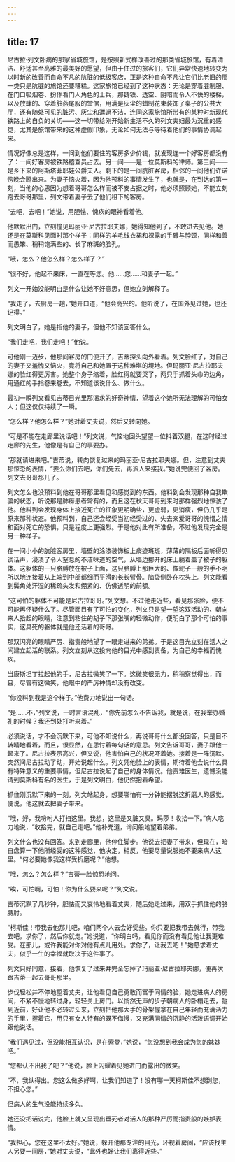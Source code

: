 ```yaml
---
---
---
```

title: 17
---




尼古拉·列文卧病的那家省城旅馆，是按照新式样改善过的那类省城旅馆，有着清洁、舒适甚至高雅的最美好的愿望，但由于住过的旅客们，它们异常快速地转变为以时新的改善而自命不凡的肮脏的低级客店，正是这种自命不凡让它们比老旧的那一类只是肮脏的旅馆还要糟糕。这家旅馆已经到了这种状态：无论是穿着脏制服、在门口吸烟卷、扮作看门人角色的士兵，那铸铁、透空、阴暗而令人不快的楼梯，以及放肆的、穿着脏燕尾服的堂倌，用满是灰尘的蜡制花束装饰了桌子的公共大厅，还有随处可见的脏污、灰尘和邋遢不洁，连同这家旅馆所带有的某种时新现代铁路上的自负的关切——这一切带给刚开始新生活不久的列文夫妇最为沉重的感觉，尤其是旅馆带来的这种虚假印象，无论如何无法与等待着他们的事情协调起来。

情况好像总是这样，一问到他们要住的客房多少价钱，就发现连一个好客房都没有了：一间好客房被铁路稽查员占去。另一间——是一位莫斯科的律师。第三间——是乡下来的阿斯塔菲耶娃公爵夫人。剩下的是一间肮脏客房，相邻的一间他们许诺傍晚会腾出来。为妻子恼火着，因为他预料的事情发生了，也就是，在到达的第一刻，当他的心思因为想着哥哥怎么样而被不安占据之时，他必须照顾她，不能立刻跑去哥哥那里，列文带着妻子去了他们租下的客房。

“去吧，去吧！”她说，用胆怯、愧疚的眼神看着他。

他默默出门，立刻撞见玛丽亚·尼古拉耶夫娜，她得知他到了，不敢进去见他。她还是在莫斯科见面时那个样子：同样的羊毛线衣裙和裸露的手臂与脖颈，同样和善而愚笨、稍稍饱满些的、长了麻斑的脸孔。

“哦，怎么？他怎么样？怎么样了？”

“很不好，他起不来床，一直在等您。他……您……和妻子一起。”

列文一开始没能明白是什么让她不好意思，但她立刻解释了。

“我走了，去厨房一趟，”她开口道，“他会高兴的。他听说了，在国外见过她，也还记得。”

列文明白了，她是指他的妻子，但他不知该回答什么。

“我们走吧，我们走吧！”他说。

可他刚一迈步，他那间客房的门便开了，吉蒂探头向外看着。列文脸红了，对自己的妻子又羞愧又恼火，竟将自己和她置于这种难堪的境地。但玛丽亚·尼古拉耶夫娜的脸红得更厉害。她整个身子缩着，脸红得就要哭了，两只手抓着头巾的边角，用通红的手指卷来卷去，不知道该说什么、做什么。

最初一瞬列文看见吉蒂目光里那渴求的好奇神情，望着这个她所无法理解的可怕女人；但这仅仅持续了一瞬。

“怎么样？他怎么样？”她对着丈夫说，然后又转向她。

“可是不能在走廊里说话吧！”列文说，气恼地回头望望一位抖着双腿，在这时经过走廊的先生，他像是有自己的事要办。

“那就请进来吧。”吉蒂说，转向恢复过来的玛丽亚·尼古拉耶夫娜。但，注意到丈夫那惊恐的表情，“要么你们去吧，你们先去，再派人来接我。”她说完便回了客房。列文去哥哥那儿了。

列文怎么也没预料到他在哥哥那里看见和感觉到的东西。他料到会发现那种自我欺骗的状态，听说那是肺痨患者常有的，而且这在秋天哥哥到来时那样强烈地惊骇了他。他料到会发现身体上接近死亡的征象更明确些，更虚弱，更消瘦，但仍几乎是原来那种状态。他预料到，自己还会经受当初经受过的、失去亲爱哥哥的惋惜之情和面对死亡的恐惧，只是程度上更强烈。于是他对此有所准备，不过他发现完全是另一种样子。

在一间小小的肮脏客房里，墙壁的涂漆装饰板上痰迹斑斑，薄薄的隔板后面听得见谈话声，浸渍了令人窒息的不洁味道的空气，从墙边挪开的床上躺着盖了被子的躯体。这躯体的一只胳膊放在被子上面，这只胳膊上那巨大的、像耙子一般的手不明所以地连接着从上端到中部都细而平滑的长长臂骨。脑袋侧卧在枕头上。列文能看到鬓角处汗湿的稀疏头发和绷紧的、仿佛透明的前额。

“这可怕的躯体不可能是尼古拉哥哥。”列文想。不过他走近些，看见那张脸，便不可能再怀疑什么了。尽管面目有了可怕的变化，列文只是望一望这双活动的、朝向来人抬起的眼睛，注意到粘住的胡子下那张嘴的轻微动作，便明白了那个可怕的事实，这具死的躯体就是他还活着的哥哥。

那双闪亮的眼睛严厉、指责般地望了一眼走进来的弟弟。于是这目光立刻在活人之间建立起活的联系。列文立刻从这投向他的目光中感到责备，为自己的幸福而愧疚。

当康斯坦丁拉起他的手，尼古拉微笑了一下。这微笑很无力，稍稍察觉得出，而且，尽管有这微笑，他眼中的严厉神情却没有改变。

“你没料到我是这个样子。”他费力地说出一句话。

“是……不，”列文说，一时言语混乱，“你先前怎么不告诉我，就是说，在我举办婚礼的时候？我还到处打听来着。”

必须说话，才不会沉默下来，可他不知说什么，再说哥哥什么都没回答，只是目不转睛地看着，而且，很显然，在思忖着每句话的意思。列文告诉哥哥，妻子跟他一起来了。尼古拉表示高兴，但又说，他害怕自己的状况吓着她。接着是一阵沉默。突然间尼古拉动了动，开始说起什么。列文凭他脸上的表情，期待着他会说什么具有特殊意义的重要事情，但尼古拉说起了自己的身体情况。他责难医生，遗憾没能请到莫斯科有名的医生，于是列文明白，他仍然抱着希望。

抓住刚沉默下来的一刻，列文站起身，想要哪怕有一分钟能摆脱这折磨人的感觉，便说，他这就去把妻子带来。

“哦，好，我吩咐人打扫这里。我想，这里是又脏又臭。玛莎！收拾一下。”病人吃力地说，“收拾完，就自己走吧。”他补充道，询问般地望着弟弟。

列文什么也没有回答。来到走廊里，他停住脚步。他说去把妻子带来，但现在，暗自盘算一下他所经受的这种感觉，他决定，相反，他要尽量说服她不要来病人这里。“何必要她像我这样受折磨呢？”他想。

“哦，怎么？怎么样？”吉蒂一脸惊恐地问。

“唉，可怕啊，可怕！你为什么要来呢？”列文说。

吉蒂沉默了几秒钟，胆怯而又哀怜地看着丈夫，随后她走过来，用双手抓住他的胳膊肘。

“柯斯佳！带我去他那儿吧，咱们两个人去会好受些。你只要把我带去就行，带我去吧，求你了，然后你就走。”她说道，“你明白吗，看见你而没有看见他让我更难受。在那儿，或许我能对你对他有点儿用处。求你了，让我去吧！”她恳求着丈夫，似乎一生的幸福就取决于这件事了。

列文只好同意，接着，他恢复了过来并完全忘掉了玛丽亚·尼古拉耶夫娜，便再次跟吉蒂一起去哥哥那里。

步伐轻松并不停地望着丈夫，让他看见自己勇敢而富于同情的脸，她走进病人的房间，不紧不慢地转过身，轻轻关上房门。以悄然无声的步子朝病人的卧榻走去，踅到近前，好让他不必转过头来，立刻把他那大手的骨架握拿在自己年轻而充满活力的手里，握着它，用只有女人特有的既不侮慢，又充满同情的沉静的活泼语调开始跟他说话。

“我们遇见过，但没能相互认识，是在索登，”她说，“您没想到我会成为您的妹妹吧。”

“您都认不出我了吧？”他说，脸上闪耀着见她进门而露出的微笑。

“不，我认得出。您这么做多好啊，让我们知道了！没有哪一天柯斯佳不想到您，不担心您。”

但病人的生气没能持续多久。

她还没把话说完，他脸上就又呈现出垂死者对活人的那种严厉而指责般的嫉妒表情。

“我担心，您在这里不太好。”她说，躲开他那专注的目光，环视着房间，“应该找主人另要一间房，”她对丈夫说，“此外也好让我们离得近些。”
